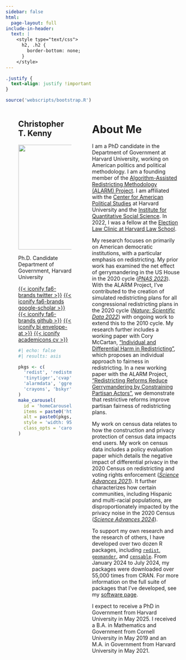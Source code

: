 ```yaml
---
sidebar: false
html:
  page-layout: full
include-in-header:
  text: |
    <style type="text/css">
      h2, .h2 {
        border-bottom: none;
      }
    </style>
---
```


```css
.justify {
  text-align: justify !important
}
```

```r
source('webscripts/bootstrap.R')
```


:::::{.column-screen-inset}

:::: {.columns}
::: {.column width="3%"}
:::
::: {.column width="34%"}

:::::: {.text-center}

# Christopher T. Kenny    

![](figs/ckenny_small.webp){width=20em}



Ph.D. Candidate<br>
Department of Government, Harvard University

[{{< iconify fa6-brands twitter >}}](https://twitter.com/Chris_T_Kenny){.btn .btn-outline-primary .btn role="button"} [{{< iconify fa6-brands google-scholar >}}](https://scholar.google.com/citations?user=uVUhHXAAAAAJ){.btn .btn-outline-primary .btn role="button"} [{{< iconify fa6-brands github >}}](https://github.com/christopherkenny){.btn .btn-outline-primary .btn role="button"} [{{< iconify bi envelope-at >}}](mailto:christopherkenny@fas.harvard.edu){.btn .btn-outline-primary .btn role="button"} [{{< iconify academicons cv >}}](cv/kenny_cv.pdf){.btn .btn-outline-primary .btn role="button"}


```r
#| echo: false
#| results: asis

pkgs <- c(
  'redist', 'redistmetrics', 'geomander', 'PL94171', 'censable',
  'tinytiger','cvap', 
  'alarmdata', 'ggredist', 'congress', 'feltr', 'planscorer', 'redistverse',
  'crayons', 'bskyr', 'palette', 'baf'
)
make_carousel(
  id = 'homeCarousel',
  items = paste0('https://raw.githubusercontent.com/christopherkenny/christopherkenny.github.io/main/hexes/hex_', pkgs, '.png'),
  alt = paste0(pkgs, ' hex logo'),
  style = 'width: 95%; height: 300px; margin: 0 auto;',
  class_opts = 'carousel-dark carousel-fade'
)
```

::::::
:::

::: {.column width="3%"}
:::

::: {.column .justify width="56%"}

# About Me

I am a PhD candidate in the Department of Government at Harvard University, working on American politics and political methodology. I am a founding member of the [Algorithm-Assisted Redistricting Methodology (ALARM) Project](https://alarm-redist.github.io/). I am affiliated with the [Center for American Political Studies](https://caps.gov.harvard.edu/) at Harvard University and the [Institute for Quantitative Social Science](https://www.iq.harvard.edu/). In 2022, I was a fellow at the [Election Law Clinic at Harvard Law School](https://www.hlselectionlaw.org/).

My research focuses on primarily on American democratic institutions, with a particular emphasis on redistricting. 
My prior work has examined the net effect of gerrymandering in the US House in the 2020 cycle ([*PNAS 2023*](research.html#widespread-partisan-gerrymandering-mostly-cancels-nationally-but-reduces-electoral-competition)).
With the ALARM Project, I've contributed to the creation of simulated redistricting plans for all congressional redistricting plans in the 2020 cycle ([*Nature: Scientific Data 2022*](research.html#simulated-redistricting-plans-for-the-analysis-and-evaluation-of-redistricting-in-the-united-states)) with ongoing work to extend this to the 2010 cycle.
My research further includes a working paper with Cory McCartan, ["Individual and Differential Harm in Redistricting"](research.html#individual-and-differential-harm-in-redistricting), which proposes an individual approach to fairness in redistricting.
In a new working paper with the ALARM Project, ["Redistricting Reforms Reduce Gerrymandering by Constraining Partisan Actors"](research.html#redistricting-reforms-reduce-gerrymandering-by-constraining-partisan-actors), we demonstrate that restrictive reforms improve partisan fairness of redistricting plans.

My work on census data relates to how the construction and privacy protection of census data impacts end users. My work on census data includes a policy evaluation paper which details the negative impact of differential privacy in the 2020 Census on redistricting and voting rights enforcement ([*Science Advances 2021*](research.html#the-use-of-differential-privacy-for-census-data-and-its-impact-on-redistricting-the-case-of-the-2020-u.s.-census)). It further characterizes how certain communities, including Hispanic and multi-racial populations, are disproportionately impacted by the privacy noise in the 2020 Census ([*Science Advances 2024*](research.html#evaluating-bias-and-noise-induced-by-the-u.s.-census-bureaus-privacy-protection-methods)).

To support my own research and the research of others, I have developed over two dozen R packages, including [`redist`](https://alarm-redist.org/redist/), [`geomander`](https://christophertkenny.com/geomander/), and [`censable`](https://christophertkenny.com/censable/). From January 2024 to July 2024, my packages were downloaded over 55,000 times from CRAN. For more information on the full suite of packages that I've developed, see my [software page](software.html).

I expect to receive a PhD in Government from Harvard University in May 2025. 
I received a B.A. in Mathematics and Government from Cornell University in May 2019 and an M.A. in Government from Harvard University in May 2021.

:::

::: {.column width="4%"}
:::

::::

:::::

